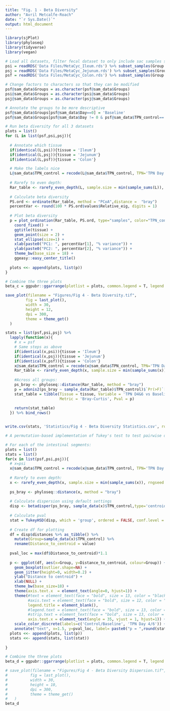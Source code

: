 ```yaml
---
title: "Fig. 1 - Beta Diversity"
author: "Avril Metcalfe-Roach"
date: "`r Sys.Date()`"
output: html_document
---
```


```r
library(sjPlot)
library(phyloseq)
library(tidyverse)
library(vegan)

# Load all datasets, filter fecal dataset to only include sac samples so that they match other locations
psi = readRDS('Data Files/MetaCyc_Ileum.rds') %>% subset_samples(Group != 'TPN_day_2')
psj = readRDS('Data Files/MetaCyc_Jejunum.rds') %>% subset_samples(Group != 'TPN_day_2')
psf = readRDS('Data Files/MetaCyc_Colon.rds') %>% subset_samples(Group != 'TPN_day_2' & Timing=='Sac')

# Change factors to characters so that they can be modified
psf@sam_data$Groups = as.character(psf@sam_data$Groups)
psi@sam_data$Groups = as.character(psi@sam_data$Groups)
psj@sam_data$Groups = as.character(psj@sam_data$Groups)

# Annotate the groups to be more descriptive
psf@sam_data$Groups[psf@sam_data$Day==0] = 'Baseline'
psf@sam_data$Groups[psf@sam_data$Day != 0 & psf@sam_data$TPN_control=='Control'] = 'Control'
```


```r
# Run beta diversity for all 3 datasets
plots = list()
for (L in list(psf,psi,psj)){
  
  # Annotate which tissue
  if(identical(L,psi)){tissue = 'Ileum'}
  if(identical(L,psj)){tissue = 'Jejunum'}
  if(identical(L,psf)){tissue = 'Colon'}

  # Make the labels nice
  L@sam_data$TPN_control = recode(L@sam_data$TPN_control, TPN='TPN Day 4/6',Control = 'Control/Baseline')
  
  # Rarefy to even depth:
  Rar_table <- rarefy_even_depth(L, sample.size = min(sample_sums(L)), rngseed = 1234) %>% suppressMessages()
  
  # Calculate beta diversity
  PS.ord <- ordinate(Rar_table, method = "PCoA",distance =  "bray")
  percentVar <- round(100 * PS.ord$values$Relative_eig, digits = 1) 
  
  # Plot beta diversity
  p = plot_ordination(Rar_table, PS.ord, type="samples", color="TPN_control") +
    coord_fixed() +
    ggtitle(tissue) +
    geom_point(size = 2) +
    stat_ellipse(size=1) +
    xlab(paste0("PC1: ", percentVar[1], "% variance")) + 
    ylab(paste0("PC2: ", percentVar[2], "% variance")) +
    theme_bw(base_size = 18) +
    ggeasy::easy_center_title()
    
  plots <<- append(plots, list(p))
}

# Combine the three plots
beta_c = ggpubr::ggarrange(plotlist = plots, common.legend = T, legend = 'none', ncol = 3, align = 'hv')

save_plot(filename = "Figures/Fig 4 - Beta Diversity.tif",
         fig = last_plot(),
         width = 30,
         height = 12,
         dpi = 300,
         theme = theme_get()
  )
```

```r
stats = list(psf,psi,psj) %>% 
  lapply(function(x){
    # x = psf
    # Same steps as above
    if(identical(x,psi)){tissue = 'Ileum'}
    if(identical(x,psj)){tissue = 'Jejunum'}
    if(identical(x,psf)){tissue = 'Colon'}
    x@sam_data$TPN_control = recode(x@sam_data$TPN_control, TPN='TPN Day 4/6',Control = 'Control/Baseline')
    Rar_table <- rarefy_even_depth(x, sample.size = min(sample_sums(x)), rngseed = 1234) %>% suppressMessages()
    
    #Across all groups:
    ps_bray <- phyloseq::distance(Rar_table, method = "bray")
    p = adonis2(ps_bray ~ sample_data(Rar_table)$TPN_control)$`Pr(>F)`[1]
    stat_table = tibble(Tissue = tissue, Variable = 'TPN D4&6 vs Baseline/Control', Test = 'PERMANOVA', 
                        Metric = 'Bray-Curtis', Pval = p)
    
    return(stat_table)
  }) %>% bind_rows()


write.csv(stats, 'Statistics/Fig 4 - Beta Diversity Statistics.csv', row.names=F)
```

```r
# A permutation-based implementation of Tukey's test to test pairwise differences between groups' beta dispersion

# For each of the intestinal segments:
plots = list()
stats = list()
for(x in list(psf,psi,psj)){
  # x=psi
  x@sam_data$TPN_control = recode(x@sam_data$TPN_control, TPN='TPN Day 4/6',Control = 'Control/\nBaseline')
  
  # Rarefy to even depth:
  x <- rarefy_even_depth(x, sample.size = min(sample_sums(x)), rngseed = 1234) %>% suppressMessages()
  
  ps_bray <- phyloseq::distance(x, method = "bray")
  
  # Calculate dispersion using default settings
  disp <- betadisper(ps_bray, sample_data(x)$TPN_control,type='centroid')
  
  # Calculate pval
  stat = TukeyHSD(disp, which = 'group', ordered = FALSE, conf.level = 0.95)
  
  # Create df for plotting
  df = disp$distances %>% as_tibble() %>% 
    mutate(Group=sample_data(x)$TPN_control) %>% 
    rename(Distance_to_centroid = value)
  
  pval_loc = max(df$Distance_to_centroid)*1.1
  
  p <- ggplot(df, aes(x=Group, y=Distance_to_centroid, colour=Group)) + 
    geom_boxplot(outlier.shape=NA) +
    geom_jitter(height=0, width=0.2) +
    ylab("Distance to centroid") +
    xlab(NULL) +
    theme_bw(base_size=18) +
    theme(axis.text.x  = element_text(angle=0, hjust=1)) + 
    theme(#text = element_text(face = "bold", size = 13, color = "black"),
          #axis.text = element_text(face = "bold", size = 12, color = "black"),
          legend.title = element_blank(),
          #legend.text = element_text(face = "bold", size = 13, color = "black"),
          #strip.text = element_text(face = "bold", size = 13, color = "black"),
          axis.text.x = element_text(angle = 35, vjust = 1, hjust=1)) +
    scale_color_discrete(labels=c('Control/Baseline', 'TPN Day 4/6')) +
    annotate("text", x=1.5, y=pval_loc, label= paste0("p = ",round(stat$group[4],3)), size = 5)
  plots <<- append(plots, list(p))
  stats <<- append(stats, list(stat))
  
}

# Combine the three plots
beta_d = ggpubr::ggarrange(plotlist = plots, common.legend = T, legend = 'bottom', ncol = 3, align = 'hv')

# save_plot(filename = "Figures/Fig 4 - Beta Diversity Dispersion.tif",
#          fig = last_plot(),
#          width = 30,
#          height = 10,
#          dpi = 300,
#          theme = theme_get()
#   )
beta_d
```


